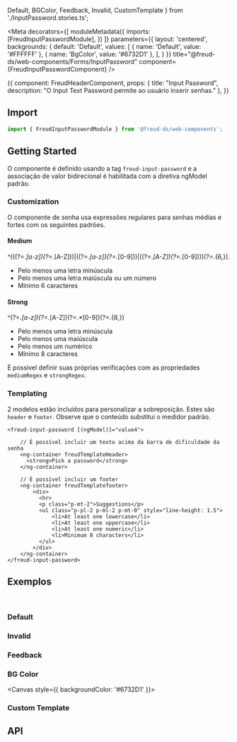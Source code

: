   Default,
  BGColor,
  Feedback,
  Invalid,
  CustomTemplate
} from './InputPassword.stories.ts';

<Meta
  decorators={[
    moduleMetadata({
      imports: [FreudInputPasswordModule],
    })
  ]}
  parameters={{
    layout: 'centered',
    backgrounds: {
      default: 'Default',
      values: [
        { name: 'Default', value: '#FFFFFF' },
        { name: 'BgColor', value: '#6732D1' },
      ],
    }
  }}
title="@freud-ds/web-components/Forms/InputPassword" component={FreudInputPasswordComponent} />

<Story name="Storyname-hidden">
  {{
    component: FreudHeaderComponent,
    props: {
      title: "Input Password",
      description: "O Input Text Password permite ao usuário inserir senhas."
    },
  }}
</Story>

## <a id="importing"></a>Import

```ts
import { FreudInputPasswordModule } from '@freud-ds/web-components';
```

## Getting Started
O componente é definido usando a tag `freud-input-password` e a associação de valor bidirecional é habilitada com a diretiva ngModel padrão.

### Customization

O componente de senha usa expressões regulares para senhas médias e fortes com os seguintes padrões.

#### Medium
^(((?=.*[a-z])(?=.*[A-Z]))|((?=.*[a-z])(?=.*[0-9]))|((?=.*[A-Z])(?=.*[0-9])))(?=.{6,}).

- Pelo menos uma letra minúscula
- Pelo menos uma letra maiúscula ou um número
- Mínimo 6 caracteres

#### Strong
^(?=.*[a-z])(?=.*[A-Z])(?=.*[0-9])(?=.{8,})

- Pelo menos uma letra minúscula
- Pelo menos uma maiúscula
- Pelo menos um numérico
- Mínimo 8 caracteres

É possível definir suas próprias verificações com as propriedades `mediumRegex` e `strongRegex`.

### Templating
2 modelos estão incluídos para personalizar a sobreposição. Estes são `header` e `footer`. Observe que o conteúdo substitui o medidor padrão.
```
<freud-input-password [(ngModel)]="value4">

    // É possível incluir um texto acima da barra de dificuldade da senha
    <ng-container freudTemplateHeader>
      <strong>Pick a password</strong>
    </ng-container>

    // É possível incluir um footer
    <ng-container freudTemplatefooter>
        <div>
          <hr>
          <p class="p-mt-2">Suggestions</p>
          <ul class="p-pl-2 p-ml-2 p-mt-0" style="line-height: 1.5">
              <li>At least one lowercase</li>
              <li>At least one uppercase</li>
              <li>At least one numeric</li>
              <li>Minimum 8 characters</li>
          </ul>
        </div>
    </ng-container>
</freud-input-password>
```

## <a id="exemplos"></a>Exemplos
<br />

### Default
<Canvas>
  <Story story={Default}/>
</Canvas>

### Invalid
<Canvas>
  <Story story={Invalid}/>
</Canvas>

### Feedback
<Canvas>
  <Story story={Feedback}/>
</Canvas>

### BG Color
<Canvas style={{ backgroundColor: '#6732D1' }}>
  <Story story={BGColor}/>
</Canvas>

### Custom Template
<Canvas>
  <Story story={CustomTemplate}/>
</Canvas>

## <a id="api"></a>API

<ArgsTable of={FreudInputPasswordComponent} />
